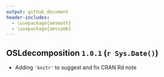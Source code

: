 ```yaml
---
output: github_document
header-includes:
  - \usepackage{amsmath}
  - \usepackage{amssymb}
---
```

<!-- NEWS.md was auto-generated by NEWS.Rmd. Please DO NOT edit by hand!-->

## OSLdecomposition `1.0.1` (`r Sys.Date()`)

* Adding `'knitr'` to suggest and fix CRAN Rd note 
